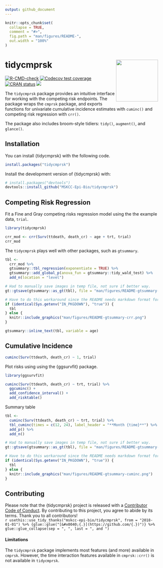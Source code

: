 ```yaml
---
output: github_document
---
```


<!-- README.md is generated from README.Rmd. Please edit that file -->

```r
knitr::opts_chunk$set(
  collapse = TRUE,
  comment = "#>",
  fig.path = "man/figures/README-",
  out.width = "100%"
)
```

# tidycmprsk <a href="https://mskcc-epi-bio.github.io/tidycmprsk/"><img src="man/figures/logo.png" align="right" height="138" /></a>

<!-- badges: start -->
[![R-CMD-check](https://github.com/MSKCC-Epi-Bio/tidycmprsk/workflows/R-CMD-check/badge.svg)](https://github.com/MSKCC-Epi-Bio/tidycmprsk/actions)
[![Codecov test coverage](https://codecov.io/gh/MSKCC-Epi-Bio/tidycmprsk/branch/main/graph/badge.svg)](https://app.codecov.io/gh/MSKCC-Epi-Bio/tidycmprsk?branch=main)
[![CRAN status](https://www.r-pkg.org/badges/version/tidycmprsk)](https://cran.r-project.org/package=tidycmprsk)
[![](https://cranlogs.r-pkg.org/badges/tidycmprsk)](https://cran.r-project.org/package=tidycmprsk)
<!-- badges: end -->

The `tidycmprsk` package provides an intuitive interface for working with the competing risk endpoints.
The package wraps the `cmprsk` package, and exports functions for univariate cumulative incidence estimates with `cuminc()` and competing risk regression with `crr()`.

The package also includes broom-style tidiers: `tidy()`, `augment()`, and `glance()`.

## Installation

You can install {tidycmprsk} with the following code.

``` r
install.packages("tidycmprsk")
```

Install the development version of {tidycmprsk} with:

``` r
# install.packages("devtools")
devtools::install_github("MSKCC-Epi-Bio/tidycmprsk")
```

## Competing Risk Regression

Fit a Fine and Gray competing risks regression model using the the example data, `trial`.

```r
library(tidycmprsk)

crr_mod <- crr(Surv(ttdeath, death_cr) ~ age + trt, trial)
crr_mod
```

The `tidycmprsk` plays well with other packages, such as `gtsummary`.

```r
tbl <- 
  crr_mod %>%
  gtsummary::tbl_regression(exponentiate = TRUE) %>%
  gtsummary::add_global_p(anova_fun = gtsummary::tidy_wald_test) %>%
  add_n(location = "level")
```

```r
# Had to manually save images in temp file, not sure if better way.
gt::gtsave(gtsummary::as_gt(tbl), file = "man/figures/README-gtsummary-crr.png")
```

```r
# Have to do this workaround since the README needs markdown format for GitHub page but a different format for the website.
if (identical(Sys.getenv("IN_PKGDOWN"), "true")) {
  tbl
} else {
  knitr::include_graphics("man/figures/README-gtsummary-crr.png")
} 
```

```r
gtsummary::inline_text(tbl, variable = age)
```

## Cumulative Incidence

```r
cuminc(Surv(ttdeath, death_cr) ~ 1, trial)
```

Plot risks using using the {ggsurvfit} package.

```r
library(ggsurvfit)

cuminc(Surv(ttdeath, death_cr) ~ trt, trial) %>%
  ggcuminc() +
  add_confidence_interval() +
  add_risktable()
```

Summary table

```r
tbl <- 
  cuminc(Surv(ttdeath, death_cr) ~ trt, trial) %>%
  tbl_cuminc(times = c(12, 24), label_header = "**Month {time}**") %>%
  add_p() %>%
  add_n()
```

```r
# Had to manually save images in temp file, not sure if better way.
gt::gtsave(gtsummary::as_gt(tbl), file = "man/figures/README-gtsummary-cuminc.png")
```

```r
# Have to do this workaround since the README needs markdown format for GitHub page but a different format for the website.
if (identical(Sys.getenv("IN_PKGDOWN"), "true")) {
  tbl
} else {
  knitr::include_graphics("man/figures/README-gtsummary-cuminc.png")
} 
```

## Contributing

Please note that the {tidycmprsk} project is released with a [Contributor Code of Conduct](https://mskcc-epi-bio.github.io/tidycmprsk/CODE_OF_CONDUCT.html).
By contributing to this project, you agree to abide by its terms. Thank you to all contributors!  
`r usethis::use_tidy_thanks("mskcc-epi-bio/tidycmprsk", from = "2018-01-01") %>% {glue::glue("[&#x0040;{.}](https://github.com/{.})")} %>% glue::glue_collapse(sep = ", ", last = ", and ")`

#### Limitations

The `tidycmprsk` package implements most features (and more) available in `cmprsk`.
However, the time interaction features available in `cmprsk::crr()` is not available in `tidycmprsk`.
